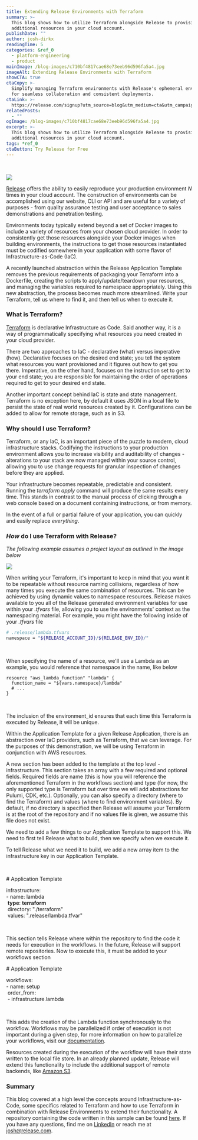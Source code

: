 ```yaml
---
title: Extending Release Environments with Terraform
summary: >-
  This blog shows how to utilize Terraform alongside Release to provision
  additional resources in your cloud account.
publishDate: ""
author: josh-dirkx
readingTime: 5
categories: &ref_0
  - platform-engineering
  - product
mainImage: /blog-images/c710bf4817cae68e73eeb96d596fa5a4.jpg
imageAlt: Extending Release Environments with Terraform
showCTA: true
ctaCopy: >-
  Simplify managing Terraform environments with Release's ephemeral environments
  for seamless collaboration and consistent deployments.
ctaLink: >-
  https://release.com/signup?utm_source=blog&utm_medium=cta&utm_campaign=blog-cta&utm_content=extending-releasehub-environments-with-terraform
relatedPosts:
  - ""
ogImage: /blog-images/c710bf4817cae68e73eeb96d596fa5a4.jpg
excerpt: >-
  This blog shows how to utilize Terraform alongside Release to provision
  additional resources in your cloud account.
tags: *ref_0
ctaButton: Try Release for Free
---
```


[  
](https://app.diagrams.net/?page-id=4EaHbZaufD5BJVQ07xAE&scale=auto#G1ZjCA67a8oFC8ztyAz2rx3ehoodHwKE2D)

![](/blog-images/23436a0da5744c17b36da806862964fc.png)

[Release](https://release.com/) offers the ability to easily reproduce your production environment _N_ times in your cloud account. The construction of environments can be accomplished using our website, CLI or API and are useful for a variety of purposes - from quality assurance testing and user acceptance to sales demonstrations and penetration testing.

Environments today typically extend beyond a set of Docker images to include a variety of resources from your chosen cloud provider. In order to consistently get those resources alongside your Docker images when building environments, the instructions to get those resources instantiated must be codified somewhere in your application with some flavor of Infrastructure-as-Code (IaC).

A recently launched abstraction within the Release Application Template removes the previous requirements of packaging your Terraform into a Dockerfile, creating the scripts to apply/update/teardown your resources, and managing the variables required to namespace appropriately. Using this new abstraction, the process becomes much more streamlined. Write your Terraform, tell us where to find it, and then tell us when to execute it.

### What is Terraform?

[Terraform](https://www.terraform.io/) is declarative Infrastructure as Code. Said another way, it is a way of programmatically specifying what resources you need created in your cloud provider.

There are two approaches to IaC - declarative (what) versus imperative (how). Declarative focuses on the desired end state; you tell the system what resources you want provisioned and it figures out how to get you there. Imperative, on the other hand, focuses on the instruction set to get to your end state; you are responsible for maintaining the order of operations required to get to your desired end state.

Another important concept behind IaC is state and state management. Terraform is no exception here, by default it uses JSON in a local file to persist the state of real world resources created by it. Configurations can be added to allow for remote storage, such as in S3.

### Why should I use Terraform?

Terraform, or any IaC, is an important piece of the puzzle to modern, cloud infrastructure stacks. Codifying the instructions to your production environment allows you to increase visibility and auditability of changes - alterations to your stack are now managed within your source control, allowing you to use change requests for granular inspection of changes before they are applied.

Your infrastructure becomes repeatable, predictable and consistent. Running the _terraform apply_ command will produce the same results every time. This stands in contrast to the manual process of clicking through a web console based on a document containing instructions, or from memory.

In the event of a full or partial failure of your application, you can quickly and easily replace _everything_.

### _How_ do I use Terraform with Release?

‍*The following example assumes a project layout as outlined in the image below*

![](/blog-images/ba50f60eb0679702ad5c7fae80ba5645.png)

When writing your Terraform, it's important to keep in mind that you want it to be repeatable without resource naming collisions, regardless of how many times you execute the same combination of resources. This can be achieved by using dynamic values to namespace resources. Release makes available to you all of the Release generated environment variables for use within your _.tfvars_ file, allowing you to use the environments' context as the namespacing material. For example, you might have the following inside of your _.tfvars_ file

```bash
# .release/lambda.tfvars
namespace = "${RELEASE_ACCOUNT_ID}/${RELEASE_ENV_ID}/"
```

‍

When specifying the name of a resource, we'll use a Lambda as an example, you would reference that namespace in the name, like below

```hcl
resource "aws_lambda_function" "lambda" {
  function_name = "${vars.namespace}/lambda"
  # ...
}
```

‍

The inclusion of the environment_id ensures that each time this Terraform is executed by Release, it will be unique.

WIthin the Application Template for a given Release Application, there is an abstraction over IaC providers, such as Terraform, that we can leverage. For the purposes of this demonstration, we will be using Terraform in conjunction with AWS resources.

A new section has been added to the template at the top level - infrastructure. This section takes an array with a few required and optional fields. Required fields are name (this is how you will reference the aforementioned Terraform in the workflows section) and type (for now, the only supported type is Terraform but over time we will add abstractions for Pulumi, CDK, etc.). Optionally, you can also specify a directory (where to find the Terraform) and values (where to find environment variables). By default, if no directory is specified then Release will assume your Terraform is at the root of the repository and if no values file is given, we assume this file does not exist.

We need to add a few things to our Application Template to support this. We need to first tell Release what to build, then we specify when we execute it.

To tell Release what we need it to build, we add a new array item to the infrastructure key in our Application Template.

‍

\# Application Template

infrastructure:  
\- name: lambda  
 **type**: **terraform**  
 directory: "./terraform"  
 values: ".release/lambda.tfvar"

‍

This section tells Release where within the repository to find the code it needs for execution in the workflows. In the future, Release will support remote repositories. Now to execute this, it must be added to your workflows section

\# Application Template

workflows:  
\- name: setup  
 order_from:  
 - infrastructure.lambda

‍

This adds the creation of the Lambda function synchronously to the workflow. Workflows may be parallelized if order of execution is not important during a given step, for more information on how to parallelize your workflows, visit our [documentation](https://docs.releasehub.com/reference-documentation/application-settings/application-template/schema-definition#workflow-parallelization).

Resources created during the execution of the workflow will have their state written to the local file store. In an already planned update, Release will extend this functionality to include the additional support of remote backends, like [Amazon S3](https://aws.amazon.com/s3/).

### Summary

This blog covered at a high level the concepts around Infrastructure-as-Code, some specifics related to Terraform and how to use Terraform in combination with Release Environments to extend their functionality. A repository containing the code written in this sample can be found [here](https://github.com/releasehub-samples/terraform-runner-example). If you have any questions, find me on [LinkedIn](https://www.linkedin.com/in/joshdirkx/) or reach me at josh@release.com.
